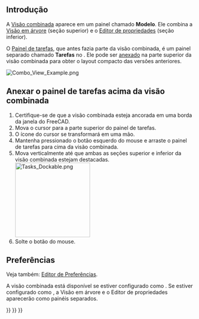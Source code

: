 <languages/>
{{TOCright}}

<span id="Introduction"></span>
== Introdução ==

A [[Combo_view/pt-br|Visão combinada]] aparece em um painel chamado '''Modelo'''. Ele combina a [[Tree_view/pt-br|Visão em árvore]] (seção superior) e o [[Property_editor/pt-br|Editor de propriedades]] (seção inferior).

O [[Task_panel/pt-br|Painel de tarefas]], que antes fazia parte da visão combinada, é um painel separado chamado '''Tarefas''' no {{VersionPlus|1.0}}. Ele pode ser [[#Dock_Task_panel_on_top_of_Combo_view|anexado]] na parte superior da visão combinada para obter o layout compacto das versões anteriores.

[[File:Combo_View_Example.png]]
{{Caption|A visão combinada (aba Modelo) com o painel de tarefas anexado (aba Tarefas)}}

<span id="Dock_Task_panel_on_top_of_Combo_view"></span>
== Anexar o painel de tarefas acima da visão combinada ==

# Certifique-se de que a visão combinada esteja ancorada em uma borda da janela do FreeCAD.
# Mova o cursor para a parte superior do painel de tarefas.
# O ícone do cursor se transformará em uma mão.
# Mantenha pressionado o botão esquerdo do mouse e arraste o painel de tarefas para cima da visão combinada.
# Mova verticalmente até que ambas as seções superior e inferior da visão combinada estejam destacadas.<br>[[File:Tasks_Dockable.png|200px]]
# Solte o botão do mouse.

<span id="Preferences"></span>
== Preferências ==

Veja também: [[Preferences_Editor/pt-br|Editor de Preferências]].

A visão combinada está disponível se {{MenuCommand|Editar → Preferências... → Geral → Geral → Modo de visão em árvore}} estiver configurado como {{Value|Combinada}}. Se estiver configurado como {{Value|Independente}}, a Visão em árvore e o Editor de propriedades aparecerão como painéis separados.


{{Interface_navi{{#translation:}}}}
{{Std_Base_navi{{#translation:}}}}
{{Userdocnavi{{#translation:}}}}